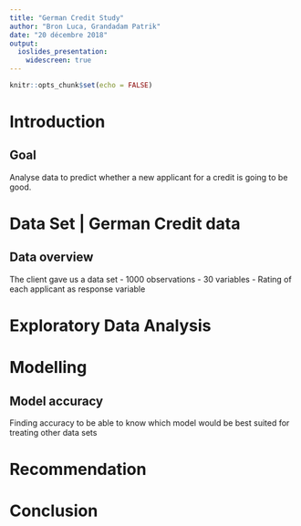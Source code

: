 ```yaml
---
title: "German Credit Study"
author: "Bron Luca, Grandadam Patrik"
date: "20 décembre 2018"
output:
  ioslides_presentation:
    widescreen: true
---
```


```r
knitr::opts_chunk$set(echo = FALSE)
```

# Introduction 

## Goal 
Analyse data to predict whether a new applicant for a credit is going to be good.

# Data Set | German Credit data

## Data overview

The client gave us a data set
- 1000 observations
- 30 variables <!-- some numericals, categorical, binary -->
- Rating of each applicant as response variable

# Exploratory Data Analysis

# Modelling

## Model accuracy
Finding accuracy to be able to know which model would be best suited for treating other data sets

# Recommendation


# Conclusion
